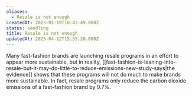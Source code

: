 ```yaml
---
aliases:
  - Resale is not enough
createdAt: 2025-01-19T16:42:49.000Z
status: seedling
title: Resale is not enough
updatedAt: 2025-04-12T15:55:20.000Z
---
```

Many fast-fashion brands are launching resale programs in an effort to appear more sustainable, but in reality, [[fast-fashion-is-leaning-into-resale-but-it-may-do-little-to-reduce-emissions-new-study-says|the evidence]] shows that these programs will not do much to make brands more sustainable. In fact, resale programs only reduce the carbon dioxide emissions of a fast-fashion brand by 0.7%.
